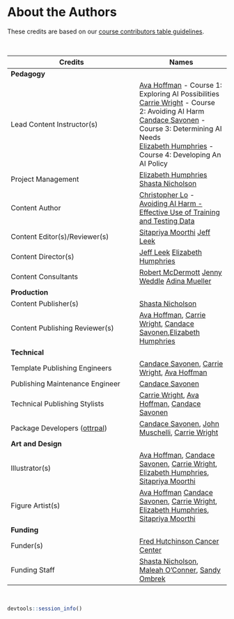 
# About the Authors {-}

These credits are based on our [course contributors table guidelines](https://www.ottrproject.org/more_features.html#giving-credits-to-contributors).

&nbsp;
&nbsp;

|Credits|Names|
|-------|-----|
|**Pedagogy**||
|Lead Content Instructor(s)|[Ava Hoffman] - Course 1: Exploring AI Possibilities <br> [Carrie Wright] - Course 2: Avoiding AI Harm <br> [Candace Savonen] - Course 3: Determining AI Needs <br> [Elizabeth Humphries] - Course 4: Developing An AI Policy <br>|
|Project Management| [Elizabeth Humphries] [Shasta Nicholson]|
|Content Author| [Christopher Lo] - [Avoiding AI Harm - Effective Use of Training and Testing Data](https://hutchdatascience.org/AI_for_Decision_Makers/effective-use-of-training-and-testing-data.html) |
|Content Editor(s)/Reviewer(s) | [Sitapriya Moorthi] [Jeff Leek]|
|Content Director(s) |[Jeff Leek] [Elizabeth Humphries] |
|Content Consultants | [Robert McDermott] [Jenny Weddle] [Adina Mueller]|
|**Production**||
|Content Publisher(s)| [Shasta Nicholson]|
|Content Publishing Reviewer(s)| [Ava Hoffman], [Carrie Wright], [Candace Savonen],[Elizabeth Humphries] |
|**Technical**||
|Template Publishing Engineers|[Candace Savonen], [Carrie Wright], [Ava Hoffman]|
|Publishing Maintenance Engineer|[Candace Savonen]|
|Technical Publishing Stylists|[Carrie Wright], [Ava Hoffman], [Candace Savonen]|
|Package Developers ([ottrpal]) | [Candace Savonen], [John Muschelli], [Carrie Wright]|
|**Art and Design**||
|Illustrator(s)| [Ava Hoffman], [Candace Savonen], [Carrie Wright], [Elizabeth Humphries], [Sitapriya Moorthi]|
|Figure Artist(s)|[Ava Hoffman] [Candace Savonen], [Carrie Wright], [Elizabeth Humphries], [Sitapriya Moorthi]|
|**Funding**||
|Funder(s)| [Fred Hutchinson Cancer Center] |
|Funding Staff| [Shasta Nicholson], [Maleah O'Conner], [Sandy Ombrek]|

&nbsp;

```r
devtools::session_info()
```

<!-- Author information -->

[John Muschelli]: https://johnmuschelli.com/
[Candace Savonen]: https://www.cansavvy.com/
[Carrie Wright]: https://carriewright11.github.io/
[Ava Hoffman]: https://www.avahoffman.com/
[Jeff Leek]: https://jtleek.com/
[Christopher Lo]: https://www.linkedin.com/in/christopher-lo-23316221b
[Shasta Nicholson]: https://www.linkedin.com/in/shastanicholson
[Sandy Ombrek]: https://www.linkedin.com/in/sandy-ormbrek-1410b113
[Elizabeth Humphries]: https://www.linkedin.com/in/elizabeth-humphries-61202a103/
[Christopher Lo]: https://www.linkedin.com/in/christopher-lo-23316221b/
[Sitapriya Moorthi]: https://www.linkedin.com/in/sitapriyamoorthi/
[Jenny Weddle]: https://hutchdatascience.org/ourteam/
[Robert McDermott]: https://www.linkedin.com/in/robert-mcdermott-a77b9011/
[Adina Mueller]: https://www.linkedin.com/in/adina-mueller-575aaa/
[Maleah O'Conner]: https://hutchdatascience.org/ourteam/

<!-- Links -->

[ottrpal]: https://github.com/jhudsl/ottrpal
[Fred Hutchinson Cancer Center]:https://www.fredhutch.org/

<!-- Fill out this table using these instructions: https://github.com/jhudsl/OTTR_Template/wiki/How-to-give-credits

For JHU courses, You will need to add Ira as a credit:

|Content Publisher|[Ira Gooding]|
...
[Ira Gooding]: https://publichealth.jhu.edu/faculty/4130/ira-gooding
-->
